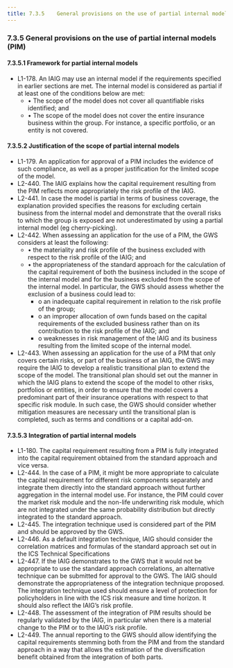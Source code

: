```yaml
---
title: 7.3.5	General provisions on the use of partial internal models (PIM)
---
```

### 7.3.5	General provisions on the use of partial internal models (PIM)

#### 7.3.5.1	Framework for partial internal models
- L1-178. An IAIG may use an internal model if the requirements specified in earlier sections are met. The internal model is considered as partial if at least one of the conditions below are met:
  - •	The scope of the model does not cover all quantifiable risks identified; and
  - •	The scope of the model does not cover the entire insurance business within the group. For instance, a specific portfolio, or an entity is not covered.

#### 7.3.5.2	Justification of the scope of partial internal models
- L1-179. An application for approval of a PIM includes the evidence of such compliance, as well as a proper justification for the limited scope of the model.
- L2-440. The IAIG explains how the capital requirement resulting from the PIM reflects more appropriately the risk profile of the IAIG.
- L2-441. In case the model is partial in terms of business coverage, the explanation provided specifies the reasons for excluding certain business from the internal model and demonstrate that the overall risks to which the group is exposed are not underestimated by using a partial internal model (eg cherry-picking).
- L2-442. When assessing an application for the use of a PIM, the GWS considers at least the following:
  - •	the materiality and risk profile of the business excluded with respect to the risk profile of the IAIG; and
  - •	the appropriateness of the standard approach for the calculation of the capital requirement of both the business included in the scope of the internal model and for the business excluded from the scope of the internal model. In particular, the GWS should assess whether the exclusion of a business could lead to:
    - o	an inadequate capital requirement in relation to the risk profile of the group;
    - o	an improper allocation of own funds based on the capital requirements of the excluded business rather than on its contribution to the risk profile of the IAIG; and
    - o	weaknesses in risk management of the IAIG and its business resulting from the limited scope of the internal model.
- L2-443. When assessing an application for the use of a PIM that only covers certain risks, or part of the business of an IAIG, the GWS may require the IAIG to develop a realistic transitional plan to extend the scope of the model. The transitional plan should set out the manner in which the IAIG plans to extend the scope of the model to other risks, portfolios or entities, in order to ensure that the model covers a predominant part of their insurance operations with respect to that specific risk module. In such case, the GWS should consider whether mitigation measures are necessary until the transitional plan is completed, such as terms and conditions or a capital add-on.

#### 7.3.5.3	Integration of partial internal models
- L1-180. The capital requirement resulting from a PIM is fully integrated into the capital requirement obtained from the standard approach and vice versa.
- L2-444. In the case of a PIM, it might be more appropriate to calculate the capital requirement for different risk components separately and integrate them directly into the standard approach without further aggregation in the internal model use. For instance, the PIM could cover the market risk module and the non-life underwriting risk module, which are not integrated under the same probability distribution but directly integrated to the standard approach.
- L2-445. The integration technique used is considered part of the PIM and should be approved by the GWS.
- L2-446. As a default integration technique, IAIG should consider the correlation matrices and formulas of the standard approach set out in the ICS Technical Specifications
- L2-447. If the IAIG demonstrates to the GWS that it would not be appropriate to use the standard approach correlations, an alternative technique can be submitted for approval to the GWS. The IAIG should demonstrate the appropriateness of the integration technique proposed. The integration technique used should ensure a level of protection for policyholders in line with the ICS risk measure and time horizon. It should also reflect the IAIG’s risk profile.
- L2-448. The assessment of the integration of PIM results should be regularly validated by the IAIG, in particular when there is a material change to the PIM or to the IAIG’s risk profile.
- L2-449. The annual reporting to the GWS should allow identifying the capital requirements stemming both from the PIM and from the standard approach in a way that allows the estimation of the diversification benefit obtained from the integration of both parts.
